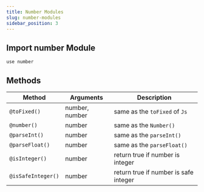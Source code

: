 ```yaml
---
title: Number Modules
slug: number-modules
sidebar_position: 3
---
```


## Import number Module

```zare filename="number.zare"
use number
```

## Methods

| Method | Arguments | Description |
|--------|-----------|-------------|
| `@toFixed()` | number, number | same as the `toFixed` of `Js`
| `@number()` | number | same as the `Number()`
| `@parseInt()` | number | same as the `parseInt()`
| `@parseFloat()` | number | same as the `parseFloat()`
| `@isInteger()` | number | return true if number is integer
| `@isSafeInteger()` | number | return true if number is safe integer